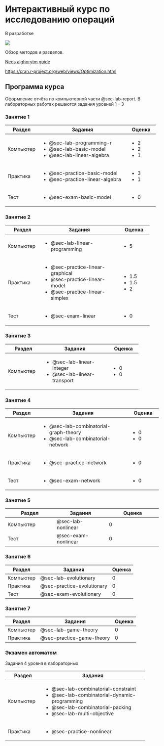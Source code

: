 # Интерактивный курс по исследованию операций {.unnumbered}

::: {.callout-important title="Состояние разработки"}
В разработке
:::

![](taxonomy.svg){fig-align="center"}

Обзор методов и разделов.

[Neos alghorytm guide](https://neos-guide.org/guide/algorithms/)

<https://cran.r-project.org/web/views/Optimization.html>

## Программа курса {#sec-index-syllabus}

Оформление отчёта по компьютерной части @sec-lab-report. В лабораторных работах решаются задания уровней 1 – 3

### Занятие 1 {#sec-index-syllabus-class-1}

+-------------+-----------------------------------------+-------------+
| Раздел      | Задания                                 | Оценка      |
+=============+=========================================+=============+
| Компьютер   | -   @sec-lab-programming-r              | -   2       |
|             | -   @sec-lab-basic-model                | -   2       |
|             | -   @sec-lab-linear-algebra             | -   1       |
+-------------+-----------------------------------------+-------------+
| Практика    | -   @sec-practice-basic-model           | -   3       |
|             | -   @sec-practice-linear-algebra        | -   1       |
+-------------+-----------------------------------------+-------------+
| Тест        | -   @sec-exam-basic-model               | -   0       |
+-------------+-----------------------------------------+-------------+

### Занятие 2 {#sec-index-syllabus-class-2}

+--------------+------------------------------------+--------------+
| Раздел       | Задания                            | Оценка       |
+==============+====================================+==============+
| Компьютер    | -   @sec-lab-linear-programming    | -   5        |
+--------------+------------------------------------+--------------+
| Практика     | -   @sec-practice-linear-graphical | -   1.5      |
|              | -   @sec-practice-linear-model     | -   1.5      |
|              | -   @sec-practice-linear-simplex   | -   2        |
+--------------+------------------------------------+--------------+
| Тест         | -   @sec-exam-linear               | -   0        |
+--------------+------------------------------------+--------------+

### Занятие 3 {#sec-index-syllabus-class-3}

+--------------+-------------------------------+--------------+
| Раздел       | Задания                       | Оценка       |
+==============+===============================+==============+
| Компьютер    | -   @sec-lab-linear-integer   | -   0        |
|              | -   @sec-lab-linear-transport | -   0        |
+--------------+-------------------------------+--------------+

### Занятие 4 {#sec-index-syllabus-class-4}

+--------------+-----------------------------------------+--------------+
| Раздел       | Задания                                 | Оценка       |
+==============+=========================================+==============+
| Компьютер    | -   @sec-lab-combinatorial-graph-theory | -   0        |
|              | -   @sec-lab-combinatorial-network      | -   0        |
+--------------+-----------------------------------------+--------------+
| Практика     | -   @sec-practice-network               | -   0        |
+--------------+-----------------------------------------+--------------+
| Тест         | -   @sec-exam-network                   | -   0        |
+--------------+-----------------------------------------+--------------+

### Занятие 5 {#sec-index-syllabus-class-5}

+----------------------+-----------------------+-----------------------+
| Раздел               | Задания               | Оценка                |
+======================+=======================+=======================+
| Компьютер            | @sec-lab-nonlinear    | 0                     |
+----------------------+-----------------------+-----------------------+
| Тест                 | @sec-exam-nonlinear   | 0                     |
+----------------------+-----------------------+-----------------------+

### Занятие 6 {#sec-index-syllabus-class-6}

| Раздел    | Задания                    | Оценка |
|-----------|----------------------------|--------|
| Компьютер | @sec-lab-evolutionary      | 0      |
| Практика  | @sec-practice-evolutionary | 0      |
| Тест      | @sec-exam-evolutionary     | 0      |

### Занятие 7 {#sec-index-syllabus-class-7}

| Раздел    | Задания                   | Оценка |
|-----------|---------------------------|--------|
| Компьютер | @sec-lab-game-theory      | 0      |
| Практика  | @sec-practice-game-theory | 0      |

### Экзамен автоматом {#sec-index-syllabus-extra}

Задания 4 уровня в лабораторных

+---------------+------------------------------------------------+
| Раздел        | Задания                                        |
+===============+================================================+
| Компьютер     | -   @sec-lab-combinatorial-constraint          |
|               | -   @sec-lab-combinatorial-dynamic-programming |
|               | -   @sec-lab-combinatorial-packing             |
|               | -   @sec-lab-multi-objective                   |
+---------------+------------------------------------------------+
| Практика      | -   @sec-practice-nonlinear                    |
+---------------+------------------------------------------------+
